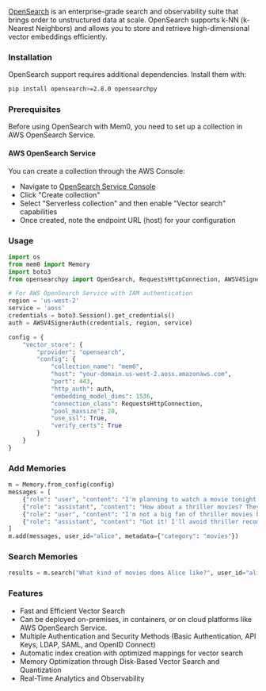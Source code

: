 [OpenSearch](https://opensearch.org/) is an enterprise-grade search and observability suite that brings order to unstructured data at scale. OpenSearch supports k-NN (k-Nearest Neighbors) and allows you to store and retrieve high-dimensional vector embeddings efficiently.

### Installation

OpenSearch support requires additional dependencies. Install them with:

```bash
pip install opensearch>=2.8.0 opensearchpy
```

### Prerequisites

Before using OpenSearch with Mem0, you need to set up a collection in AWS OpenSearch Service.

#### AWS OpenSearch Service
You can create a collection through the AWS Console:
- Navigate to [OpenSearch Service Console](https://console.aws.amazon.com/aos/home)
- Click "Create collection"
- Select "Serverless collection" and then enable "Vector search" capabilities
- Once created, note the endpoint URL (host) for your configuration


### Usage

```python
import os
from mem0 import Memory
import boto3
from opensearchpy import OpenSearch, RequestsHttpConnection, AWSV4SignerAuth

# For AWS OpenSearch Service with IAM authentication
region = 'us-west-2'
service = 'aoss'
credentials = boto3.Session().get_credentials()
auth = AWSV4SignerAuth(credentials, region, service)

config = {
    "vector_store": {
        "provider": "opensearch",
        "config": {
            "collection_name": "mem0",
            "host": "your-domain.us-west-2.aoss.amazonaws.com",
            "port": 443,
            "http_auth": auth,
            "embedding_model_dims": 1536,
            "connection_class": RequestsHttpConnection,
            "pool_maxsize": 20,
            "use_ssl": True,
            "verify_certs": True
        }
    }
}
```

### Add Memories

```python
m = Memory.from_config(config)
messages = [
    {"role": "user", "content": "I'm planning to watch a movie tonight. Any recommendations?"},
    {"role": "assistant", "content": "How about a thriller movies? They can be quite engaging."},
    {"role": "user", "content": "I'm not a big fan of thriller movies but I love sci-fi movies."},
    {"role": "assistant", "content": "Got it! I'll avoid thriller recommendations and suggest sci-fi movies in the future."}
]
m.add(messages, user_id="alice", metadata={"category": "movies"})
```

### Search Memories

```python
results = m.search("What kind of movies does Alice like?", user_id="alice")
```

### Features

- Fast and Efficient Vector Search
- Can be deployed on-premises, in containers, or on cloud platforms like AWS OpenSearch Service.
- Multiple Authentication and Security Methods (Basic Authentication, API Keys, LDAP, SAML, and OpenID Connect)
- Automatic index creation with optimized mappings for vector search
- Memory Optimization through Disk-Based Vector Search and Quantization
- Real-Time Analytics and Observability
